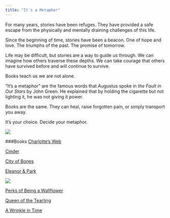 ```yaml
---
title: "It's a Metaphor"
---
```


  For many years, stories have been refuges. They have provided a safe escape from the physically and mentally draining challenges of this life.
  
  Since the beginning of time, stories have been a beacon. One of hope and love. The triumphs of the past. The promise of tomorrow.
	
  Life may be difficult, but stories are a way to guide us through. We can imagine how others traverse these depths. We can take courage that others have survived before and will continue to survive. 
	
  Books teach us we are not alone.
	
  “It’s a metaphor” are the famous words that Augustus spoke in *the Fault in Our Stars* by John Green. He explained that by holding the cigarette but not lighting it, he was not giving it power.  
  
  Books are the same. They can heal, raise forgotten pain, or simply transport you away. 
	
  It’s your choice. Decide your metaphor. 
	
![](Books.jpeg)




      
###Books
[Charlotte's Web](http://stat370.com/~exploretheworld/Books/_site/CharlottesWeb.html)

[Cinder](http://stat370.com/~exploretheworld/Books/_site/cinder.html)

[City of Bones](http://stat370.com/~exploretheworld/Books/_site/MortalInstruments.html)

[Eleanor & Park](http://stat370.com/~exploretheworld/Books/_site/EleanorPark.html)

[![](HarryPotter.jpeg)](http://stat370.com/~exploretheworld/Books/_site/HarryPotter.html)

[Perks of Being a Wallflower](http://stat370.com/~exploretheworld/Books/_site/WordClouds.html)     

[Queen of the Tearling](http://stat370.com/~exploretheworld/Books/_site/Tearling.html)

[A Wrinkle in Time](http://stat370.com/~exploretheworld/Books/_site/WrinkleTime.html)